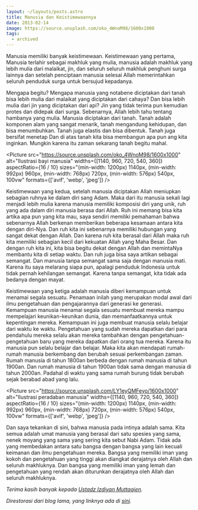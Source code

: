 ```yaml
---
layout: ~/layouts/posts.astro
title: Manusia dan Keistimewaannya
date: 2013-02-14
image: https://source.unsplash.com/oko_4WnoM98/1600x1000
tags:
  - archived
---
```


Manusia memiliki banyak keistimewaan. Keistimewaan yang pertama, Manusia terlahir sebagai makhluk yang mulia, manusia adalah makhluk yang lebih mulia dari malaikat, jin, dan seluruh seluruh makhluk penghuni surga lainnya dan setelah penciptaan manusia selesai Allah memerintahkan seluruh penduduk surga untuk bersujud kepadanya.

Mengapa begitu? Mengapa manusia yang notabene diciptakan dari tanah bisa lebih mulia dari malaikat yang diciptakan dari cahaya? Dan bisa lebih mulia dari jin yang diciptakan dari api? Jin yang tidak terima pun kemudian protes dan didepak dari surga. Sebenarnya, Allah lebih tahu tentang hambanya yang mulia. Manusia diciptakan dari tanah. Tanah adalah komponen alam yang sangat menarik, tanah mengandung kehidupan, dan bisa menumbuhkan. Tanah juga elastis dan bisa dibentuk. Tanah juga bersifat menetap Dan di atas tanah kita bisa membangun apa pun ang kita inginkan. Mungkin karena itu zaman sekarang tanah begitu mahal.


<Picture
  src="https://source.unsplash.com/oko_4WnoM98/1600x1000"
  alt="Ilustrasi bayi manusia"
  widths={[1140, 960, 720, 540, 360]}
  aspectRatio={16 / 10}
  sizes="(min-width: 1200px) 1140px, (min-width: 992px) 960px, (min-width: 768px) 720px, (min-width: 576px) 540px, 100vw"
  formats={['avif', 'webp', 'jpeg']}
/>

Keistimewaan yang kedua, setelah manusia diciptakan Allah meniupkan sebagian ruhnya ke dalam diri sang Adam. Maka dari itu manusia sekali lagi menjadi lebih mulia karena manusia memiliki komposisi diri yang unik, ruh yang ada dalam diri manusia berasa dari Allah. Ruh ini memang bisa kita artika apa pun yang kita mau, saya sendiri memiliki pemahaman bahwa sebenarnya Allah berkenan memberikan beberapa kesamaan antara kita dengan diri-Nya. Dan ruh kita ini sebenarnya memiliki hubungan yang sangat dekat dengan Allah. Dan karena ruh kita berasal dari Allah maka ruh kita memiliki sebagian kecil dari kekuatan Allah yang Maha Besar. Dan dengan ruh kita ini, kita bisa begitu dekat dengan Allah dan memintaNya membantu kita di setiap waktu. Dan ruh juga bisa saya artikan sebagai semangat. Dan manusia tanpa semangat sama saja dengan manusia mati. Karena itu saya melarang siapa pun, apalagi penduduk Indonesia untuk tidak pernah kehilangan semangat. Karena tanpa semangat, kita tidak ada bedanya dengan mayat.

Keistimewaan yang ketiga adalah manusia diberi kemampuan untuk menamai segala sesuatu. Penamaan inilah yang merupakan modal awal dari ilmu pengetahuan dan pengajarannya dari generasi ke generasi. Kemampuan manusia menamai segala sesuatu membuat mereka mampu mempelajari keunikan-keunikan dunia, dan memanfaatkannya untuk kepentingan mereka. Kemampuan ini juga membuat manusia selalu belajar dari waktu ke waktu. Pengetahuan yang sudah mereka dapatkan dari para pendahulu mereka selalu akan mereka tambahkan dengan pengetahuan-pengetahuan baru yang mereka dapatkan dari orang tua mereka. Karena itu manusia pun selalu belajar dan belajar. Maka kita akan mendapati rumah-rumah manusia berkembang dan berubah sesuai perkembangan zaman. Rumah manusia di tahun 1800an berbeda dengan rumah manusia di tahun 1900an. Dan rumah manusia di tahun 1900an tidak sama dengan manusia di tahun 2000an. Padahal di waktu yang sama rumah burung tidak berubah sejak berabad abad yang lalu.

<Picture
  src="https://source.unsplash.com/LY1eyQMFeyo/1600x1000"
  alt="Ilustrasi peradaban manusia"
  widths={[1140, 960, 720, 540, 360]}
  aspectRatio={16 / 10}
  sizes="(min-width: 1200px) 1140px, (min-width: 992px) 960px, (min-width: 768px) 720px, (min-width: 576px) 540px, 100vw"
  formats={['avif', 'webp', 'jpeg']}
/>

Dan saya tekankan di sini, bahwa manusia pada intinya adalah sama. Kita semua adalah umat manusia yang berasal dari satu spesies yang sama, nenek moyang yang sama yang sering kita sebut Nabi Adam. Tidak ada yang membedakan antara satu bangsa dengan bangsa yang lain kecuali keimanan dan ilmu pengetahuan mereka. Bangsa yang memiliki iman yang kokoh dan pengetahuan yang tinggi akan diangkat derajatnya oleh Allah dan seluruh makhluknya. Dan bangsa yang memiliki iman yang lemah dan pengetahuan yang rendah akan diturunkan derajatnya oleh Allah dan seluruh makhluknya.

_Terima kasih banyak kepada [Ustadz Izdiyan Muttaqien](http://izdiyan.blogspot.com/2013/02/manusia-dan-keistimewaannya.html)._

_Direstorasi dari blog lama, yang linknya ada di [sini](https://web.archive.org/web/20130217224707/http://radenazure.wordpress.com/2013/02/14/manusia-keistimewaannya/)._
